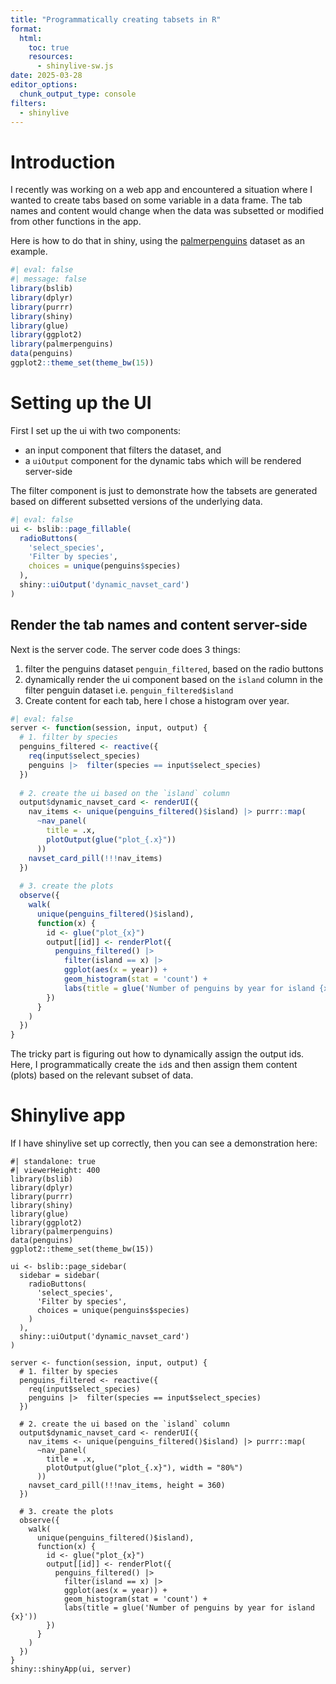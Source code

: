 ```yaml
---
title: "Programmatically creating tabsets in R"
format:
  html:
    toc: true
    resources: 
      - shinylive-sw.js
date: 2025-03-28
editor_options: 
  chunk_output_type: console
filters:
  - shinylive
---
```


# Introduction

I recently was working on a web app and encountered a situation where I wanted 
to create tabs based on some variable in a data frame. The tab names and content
would change when the data was subsetted or modified from other functions in the 
app. 

Here is how to do that in shiny, using the [palmerpenguins](https://allisonhorst.github.io/palmerpenguins/) dataset as an example.


```r
#| eval: false
#| message: false
library(bslib)
library(dplyr)
library(purrr)
library(shiny)
library(glue)
library(ggplot2)
library(palmerpenguins)
data(penguins)
ggplot2::theme_set(theme_bw(15))
```

# Setting up the UI

First I set up the ui with two components:

- an input component that filters the dataset, and
- a `uiOutput` component for the dynamic tabs which will be rendered server-side

The filter component is just to demonstrate how the tabsets are generated based
on different subsetted versions of the underlying data.

```r
#| eval: false
ui <- bslib::page_fillable(
  radioButtons(
    'select_species', 
    'Filter by species', 
    choices = unique(penguins$species)
  ),
  shiny::uiOutput('dynamic_navset_card')
)
```

## Render the tab names and content server-side

Next is the server code. The server code does 3 things:

1. filter the penguins dataset `penguin_filtered`, based on the radio buttons
2. dynamically render the ui component based on the `island` column in the 
filter penguin dataset i.e. `penguin_filtered$island`
3. Create content for each tab, here I chose a histogram over year. 


```r
#| eval: false
server <- function(session, input, output) {
  # 1. filter by species
  penguins_filtered <- reactive({
    req(input$select_species)
    penguins |>  filter(species == input$select_species)
  })
  
  # 2. create the ui based on the `island` column
  output$dynamic_navset_card <- renderUI({
    nav_items <- unique(penguins_filtered()$island) |> purrr::map(
      ~nav_panel(
        title = .x,
        plotOutput(glue("plot_{.x}"))
      ))
    navset_card_pill(!!!nav_items)
  })
  
  # 3. create the plots
  observe({
    walk(
      unique(penguins_filtered()$island), 
      function(x) {
        id <- glue("plot_{x}")
        output[[id]] <- renderPlot({
          penguins_filtered() |>  
            filter(island == x) |> 
            ggplot(aes(x = year)) + 
            geom_histogram(stat = 'count') +
            labs(title = glue('Number of penguins by year for island {x}')) 
        })
      }
    ) 
  })
}
```

The tricky part is figuring out how to dynamically assign the output ids. Here,
I programmatically create the `id`s and then assign them content (plots) based
on the relevant subset of data.

# Shinylive app

If I have shinylive set up correctly, then you can see a demonstration here:

```shinylive-r
#| standalone: true
#| viewerHeight: 400
library(bslib)
library(dplyr)
library(purrr)
library(shiny)
library(glue)
library(ggplot2)
library(palmerpenguins)
data(penguins)
ggplot2::theme_set(theme_bw(15))

ui <- bslib::page_sidebar(
  sidebar = sidebar(
    radioButtons(
      'select_species', 
      'Filter by species', 
      choices = unique(penguins$species)
    )
  ),
  shiny::uiOutput('dynamic_navset_card')
)

server <- function(session, input, output) {
  # 1. filter by species
  penguins_filtered <- reactive({
    req(input$select_species)
    penguins |>  filter(species == input$select_species)
  })
  
  # 2. create the ui based on the `island` column
  output$dynamic_navset_card <- renderUI({
    nav_items <- unique(penguins_filtered()$island) |> purrr::map(
      ~nav_panel(
        title = .x,
        plotOutput(glue("plot_{.x}"), width = "80%")
      ))
    navset_card_pill(!!!nav_items, height = 360)
  })
  
  # 3. create the plots
  observe({
    walk(
      unique(penguins_filtered()$island), 
      function(x) {
        id <- glue("plot_{x}")
        output[[id]] <- renderPlot({
          penguins_filtered() |>  
            filter(island == x) |> 
            ggplot(aes(x = year)) + 
            geom_histogram(stat = 'count') +
            labs(title = glue('Number of penguins by year for island {x}')) 
        })
      }
    ) 
  })
}
shiny::shinyApp(ui, server)
```